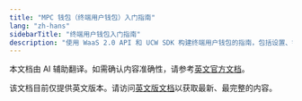 ```yaml
---
title: "MPC 钱包（终端用户钱包）入门指南"
lang: "zh-hans"
sidebarTitle: "终端用户钱包入门指南"
description: "使用 WaaS 2.0 API 和 UCW SDK 构建终端用户钱包的指南，包括设置、钱包创建和交易管理。"
---
```

<Note>本文档由 AI 辅助翻译。如需确认内容准确性，请参考[英文官方文档](https://www.cobo.com/developers/v2/guides/overview/introduction)。</Note>

该文档目前仅提供英文版本。请访问[英文版文档](https://www.cobo.com/developers/v2/guides/mpc-wallets/get-started-ucw)以获取最新、最完整的内容。